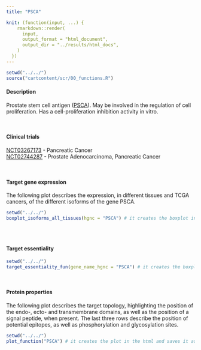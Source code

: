 ```yaml
---
title: "PSCA"

knit: (function(input, ...) {
    rmarkdown::render(
      input,
      output_format = "html_document",
      output_dir = "../results/html_docs",
    )
  })
---
```

<style>
  .scrollingplot{
      overflow-x:scroll;
      white-space: nowrap;
  }

  .scrollingplot img{
     max-width: 40cm;
  }

</style>

```r
setwd("../../")
source("cartcontent/scr/00_functions.R")
```


<h4>Description</h4>
Prostate stem cell antigen ([PSCA](https://www.uniprot.org/uniprot/O43653)). May be involved in the regulation of cell proliferation. Has a cell-proliferation inhibition activity in vitro. 

<br> 

<h4>Clinical trials</h4>
[NCT03267173](https://clinicaltrials.gov/ct2/show/NCT03267173) - Pancreatic Cancer <br>
[NCT02744287](https://clinicaltrials.gov/ct2/show/NCT02744287) - Prostate Adenocarcinoma, Pancreatic Cancer <br>

<br>

<h4>Target gene expression</h4>
The following plot describes the expression, in different tissues and TCGA cancers, of the different isoforms of the gene PSCA.
<div class="scrollingplot">
```r
setwd("../../")
boxplot_isoforms_all_tissues(hgnc = "PSCA") # it creates the boxplot in the html and saves it as .pdf in the plot/isoform_expression folder
```
</div>
<br>

<h4>Target essentiality</h4>
```r
setwd("../../")
target_essentiality_fun(gene_name_hgnc = "PSCA") # it creates the boxplot in the html and saves it as .pdf in the plot/target_essentiality folder
```

<br>

<h4>Protein properties</h4>
The following plot describes the target topology, highlighting the position of the endo-, ecto- and transmembrane domains, as well as the position of a signal peptide, when present. 
The last three rows describe the position of potential epitopes, as well as phosphorylation and glycosylation sites. 
```r
setwd("../../")
plot_function("PSCA") # it creates the plot in the html and saves it as .pdf in the plot/protein_properties folder
```